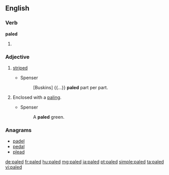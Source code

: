 ==English==

===Verb===
'''paled'''

# {{past of|pale}}

===Adjective===
{{en-adj}}

# {{obsolete}} [[striped]]
#* Spenser
#*: [Buskins] {{...}} '''paled''' part per part.
# {{obsolete}} Enclosed with a [[paling]].
#* Spenser
#*: A '''paled''' green.

===Anagrams===
* [[padel#English|padel]]
* [[pedal#English|pedal]]
* [[plead#English|plead]]

[[de:paled]]
[[fr:paled]]
[[hu:paled]]
[[mg:paled]]
[[ja:paled]]
[[pt:paled]]
[[simple:paled]]
[[ta:paled]]
[[vi:paled]]